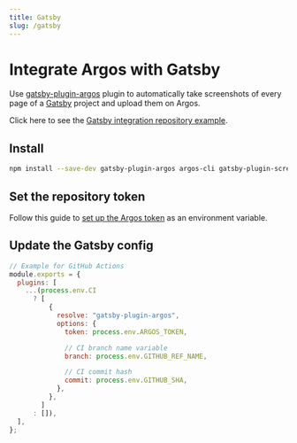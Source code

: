 ```yaml
---
title: Gatsby
slug: /gatsby
---
```


# Integrate Argos with Gatsby

Use [gatsby-plugin-argos](https://www.npmjs.com/package/gatsby-plugin-argos) plugin to automatically take screenshots of every page of a [Gatsby](https://www.gatsbyjs.com/) project and upload them on Argos.

Click here to see the [Gatsby integration repository example](https://github.com/argos-ci/argos-example-gatsby-github-actions).

## Install

```sh
npm install --save-dev gatsby-plugin-argos argos-cli gatsby-plugin-screenshot puppeteer
```

## Set the repository token

Follow this guide to [set up the Argos token](/configure-ci#set-up-the-repository-token) as an environment variable.

## Update the Gatsby config

```js
// Example for GitHub Actions
module.exports = {
  plugins: [
    ...(process.env.CI
      ? [
          {
            resolve: "gatsby-plugin-argos",
            options: {
              token: process.env.ARGOS_TOKEN,

              // CI branch name variable
              branch: process.env.GITHUB_REF_NAME,

              // CI commit hash
              commit: process.env.GITHUB_SHA,
            },
          },
        ]
      : []),
  ],
};
```
